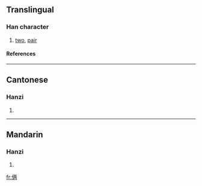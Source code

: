 {{see|倆}}

==Translingual==
===Han character===
{{Han char|rn=9|rad=人|as=07|sn=9|four=|canj=人一人月 (OMOB)}}
# [[two]], [[pair]]
====References====
{{Han ref|kx=0106.041|hdz=10158.030|uh=4FE9|ud=20457}}
----
==Cantonese==
===Hanzi===
{{yue-hanzi|jyut=|y=leung5}}
# {{defn|Cantonese}}
----
==Mandarin==
===Hanzi===
{{cmn-hanzi|tra=倆|pin=[[liǎ]] (lia3)|wg=lia<sup>3</sup>}}
# {{defn|Mandarin}}

[[fr:俩]]